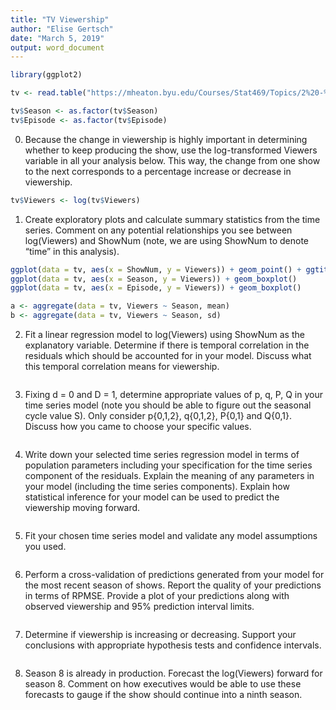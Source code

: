 ---
title: "TV Viewership"
author: "Elise Gertsch"
date: "March 5, 2019"
output: word_document
---

```{r}
library(ggplot2)

tv <- read.table("https://mheaton.byu.edu/Courses/Stat469/Topics/2%20-%20TemporalCorrelation/1%20-%20TimeSeries/HWCaseStudy/Data/Viewership.txt", header = TRUE)

tv$Season <- as.factor(tv$Season)
tv$Episode <- as.factor(tv$Episode)

```

0. Because the change in viewership is highly important in determining whether to keep producing the show, use the log-transformed Viewers variable in all your analysis below. This way, the change from one show to the next corresponds to a percentage increase or decrease in viewership.
```{r}
tv$Viewers <- log(tv$Viewers)
```

1. Create exploratory plots and calculate summary statistics from the time series. Comment on any potential relationships you see between log(Viewers) and ShowNum (note, we are using ShowNum to denote "time" in this analysis).
```{r}
ggplot(data = tv, aes(x = ShowNum, y = Viewers)) + geom_point() + ggtitle()
ggplot(data = tv, aes(x = Season, y = Viewers)) + geom_boxplot()
ggplot(data = tv, aes(x = Episode, y = Viewers)) + geom_boxplot()

a <- aggregate(data = tv, Viewers ~ Season, mean)
b <- aggregate(data = tv, Viewers ~ Season, sd)

```

2. Fit a linear regression model to log(Viewers) using ShowNum as the explanatory variable. Determine if there is temporal correlation in the residuals which should be accounted for in your model. Discuss what this temporal correlation means for viewership.
```{r}

```

3. Fixing d = 0 and D = 1, determine appropriate values of p, q, P, Q in your time series model (note you should be able to figure out the seasonal cycle value S). Only consider p{0,1,2}, q{0,1,2}, P{0,1} and Q{0,1}. Discuss how you came to choose your specific values.
```{r}

```

4. Write down your selected time series regression model in terms of population parameters including your specification for the time series component of the residuals. Explain the meaning of any parameters in your model (including the time series components). Explain how statistical inference for your model can be used to predict the viewership moving forward.
```{r}

```

5. Fit your chosen time series model and validate any model assumptions you used.
```{r}

```

6. Perform a cross-validation of predictions generated from your model for the most recent season of shows. Report the quality of your predictions in terms of RPMSE. Provide a plot of your predictions along with observed viewership and 95% prediction interval limits.
```{r}

```

7. Determine if viewership is increasing or decreasing. Support your conclusions with appropriate hypothesis tests and confidence intervals.
```{r}

```

8. Season 8 is already in production. Forecast the log(Viewers) forward for season 8. Comment on how executives would be able to use these forecasts to gauge if the show should continue into a ninth season.
```{r}

```



